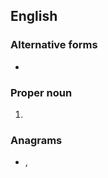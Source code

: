 ==English==

===Alternative forms===
* {{l|en|Heb.}}

===Proper noun===
{{en-proper noun}}

# {{abbreviation of|Hebrews|lang=en}}

===Anagrams===
* {{l|en|herb}}, {{l|en|Herb}}